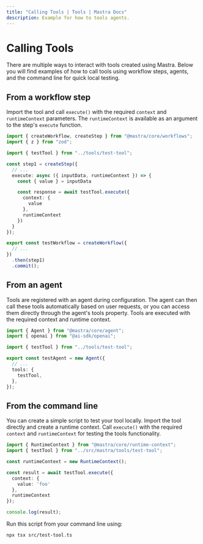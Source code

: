 ---
title: "Calling Tools | Tools | Mastra Docs"
description: Example for how to tools agents.
---

# Calling Tools

There are multiple ways to interact with tools created using Mastra. Below you will find examples of how to call tools using workflow steps, agents, and the command line for quick local testing.

## From a workflow step

Import the tool and call `execute()` with the required `context` and `runtimeContext` parameters. The `runtimeContext` is available as an argument to the step's `execute` function.

```typescript filename="src/mastra/workflows/test-workflow.ts" showLineNumbers copy
import { createWorkflow, createStep } from "@mastra/core/workflows";
import { z } from "zod";

import { testTool } from "../tools/test-tool";

const step1 = createStep({
  // ...
  execute: async ({ inputData, runtimeContext }) => {
    const { value } = inputData

    const response = await testTool.execute({
      context: {
        value
      },
      runtimeContext
    })
  }
});

export const testWorkflow = createWorkflow({
  // ...
})
  .then(step1)
  .commit();
```

## From an agent

Tools are registered with an agent during configuration. The agent can then call these tools automatically based on user requests, or you can access them directly through the agent's tools property. Tools are executed with the required context and runtime context.

```typescript filename="src/mastra/agents/test-agent.ts" showLineNumbers copy
import { Agent } from "@mastra/core/agent";
import { openai } from "@ai-sdk/openai";

import { testTool } from "../tools/test-tool";

export const testAgent = new Agent({
  // ...
  tools: {
    testTool,
  },
});
```

## From the command line

You can create a simple script to test your tool locally. Import the tool directly and create a runtime context. Call `execute()` with the required `context` and `runtimeContext` for testing the tools functionality.

```typescript filename="src/test-tool.ts" showLineNumbers copy
import { RuntimeContext } from "@mastra/core/runtime-context";
import { testTool } from "../src/mastra/tools/test-tool";

const runtimeContext = new RuntimeContext();

const result = await testTool.execute({
  context: {
    value: 'foo'
  },
  runtimeContext
});

console.log(result);
```

Run this script from your command line using:

```bash
npx tsx src/test-tool.ts
```
